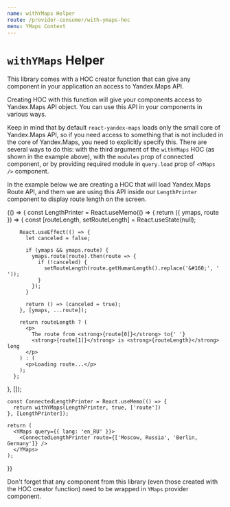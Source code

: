 ```yaml
---
name: withYMaps Helper
route: /provider-consumer/with-ymaps-hoc
menu: YMaps Context
---
```



# `withYMaps` Helper

This library comes with a HOC creator function that can give any component in
your application an access to Yandex.Maps API.

Creating HOC with this function will give your components access to Yandex.Maps
API object. You can use this API in your components in various ways.

Keep in mind that by default `react-yandex-maps` loads only the small core of
Yandex.Maps API, so if you need access to something that is not included in the
core of Yandex.Maps, you need to explicitly specify this. There are several ways
to do this: with the third argument of the `withYMaps` HOC (as shown in the
example above), with the `modules` prop of connected component, or by providing
required module in `query.load` prop of `<YMaps />` component.

In the example below we are creating a HOC that will load Yandex.Maps Route API,
and them we are using this API inside our `LengthPrinter` component to display
route length on the screen.

<Playground>
  {() => {
    const LengthPrinter = React.useMemo(() => {
      return ({ ymaps, route }) => {
        const [routeLength, setRouteLength] = React.useState(null);

        React.useEffect(() => {
          let canceled = false;

          if (ymaps && ymaps.route) {
            ymaps.route(route).then(route => {
              if (!canceled) {
                setRouteLength(route.getHumanLength().replace('&#160;', ' '));
              }
            });
          }

          return () => (canceled = true);
        }, [ymaps, ...route]);

        return routeLength ? (
          <p>
            The route from <strong>{route[0]}</strong> to{' '}
            <strong>{route[1]}</strong> is <strong>{routeLength}</strong> long
          </p>
        ) : (
          <p>Loading route...</p>
        );
      };

}, []);

    const ConnectedLengthPrinter = React.useMemo(() => {
      return withYMaps(LengthPrinter, true, ['route'])
    }, [LengthPrinter]);

    return (
      <YMaps query={{ lang: 'en_RU' }}>
        <ConnectedLengthPrinter route={['Moscow, Russia', 'Berlin, Germany']} />
      </YMaps>
    );

}}

</Playground>

Don't forget that any component from this library (even those created with the
HOC creator function) need to be wrapped in `YMaps` provider component.
